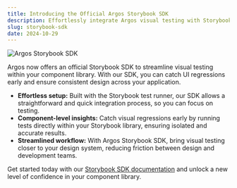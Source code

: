 ```yaml
---
title: Introducing the Official Argos Storybook SDK
description: Effortlessly integrate Argos visual testing with Storybook to catch UI regressions directly in your component library.
slug: storybook-sdk
date: 2024-10-29
---
```


![Argos Storybook SDK](/assets/changelogs/storybook-sdk/storybook-sdk.jpg)

Argos now offers an official Storybook SDK to streamline visual testing within your component library. With our SDK, you can catch UI regressions early and ensure consistent design across your application.

- **Effortless setup:** Built with the Storybook test runner, our SDK allows a straightforward and quick integration process, so you can focus on testing.
- **Component-level insights:** Catch visual regressions early by running tests directly within your Storybook library, ensuring isolated and accurate results.
- **Streamlined workflow:** With Argos Storybook SDK, bring visual testing closer to your design system, reducing friction between design and development teams.

Get started today with our [Storybook SDK documentation](https://argos-ci.com/docs/quickstart/storybook) and unlock a new level of confidence in your component library.
